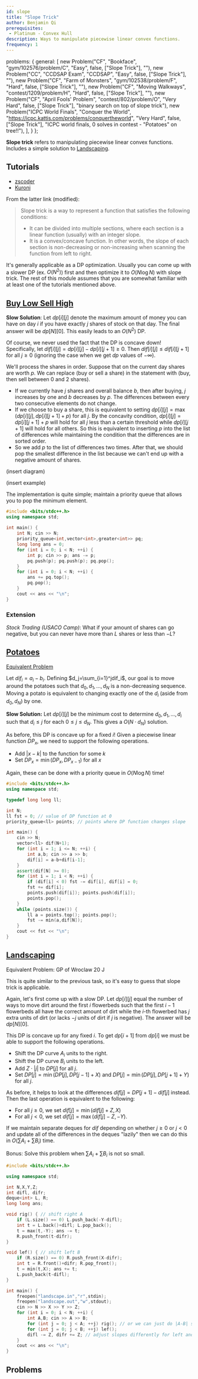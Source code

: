 ```yaml
---
id: slope
title: "Slope Trick"
author: Benjamin Qi
prerequisites: 
 - Platinum - Convex Hull
description: Ways to manipulate piecewise linear convex functions.
frequency: 1
---
```



  problems: {
    general: [
      new Problem("CF", "Bookface", "gym/102576/problem/C", "Easy", false, ["Slope Trick"], ""),
      new Problem("CC", "CCDSAP Exam", "CCDSAP", "Easy", false, ["Slope Trick"], ""),
      new Problem("CF", "Farm of Monsters", "gym/102538/problem/F", "Hard", false, ["Slope Trick"], ""),
      new Problem("CF", "Moving Walkways", "contest/1209/problem/H", "Hard", false, ["Slope Trick"], ""),
      new Problem("CF", "April Fools' Problem", "contest/802/problem/O", "Very Hard", false, ["Slope Trick"], "binary search on top of slope trick"),
      new Problem("ICPC World Finals", "Conquer the World", "https://icpc.kattis.com/problems/conquertheworld", "Very Hard", false, ["Slope Trick"], "ICPC world finals, 0 solves in contest - \"Potatoes\" on tree!!"),
    ],
  }
};

**Slope trick** refers to manipulating piecewise linear convex functions. Includes a simple solution to [Landscaping](http://www.usaco.org/index.php?page=viewproblem2&cpid=650).

## Tutorials

 - [zscoder](https://codeforces.com/blog/entry/47821)
 - [Kuroni](https://codeforces.com/blog/entry/77298)

From the latter link (modified):

> Slope trick is a way to represent a function that satisfies the following conditions:
> 
>  - It can be divided into multiple sections, where each section is a linear function (usually) with an integer slope.
>  - It is a convex/concave function. In other words, the slope of each section is non-decreasing or non-increasing when scanning the function from left to right.

It's generally applicable as a DP optimization. Usually you can come up with a slower DP (ex. $O(N^2)$) first and then optimize it to $O(N\log N)$ with slope trick. The rest of this module assumes that you are somewhat familiar with at least one of the tutorials mentioned above.

## [Buy Low Sell High](https://codeforces.com/contest/866/problem/D)

**Slow Solution**: Let $dp[i][j]$ denote the maximum amount of money you can have on day $i$ if you have exactly $j$ shares of stock on that day. The final answer will be $dp[N][0]$. This easily leads to an $O(N^2)$ DP. 

Of course, we never used the fact that the DP is concave down! Specifically, let $dif[i][j]=dp[i][j]-dp[i][j+1]\ge 0$. Then $dif[i][j]\le dif[i][j+1]$ for all $j\ge 0$ (ignoring the case when we get $dp$ values of $-\infty$).

We'll process the shares in order. Suppose that on the current day shares are worth $p$. We can replace (buy or sell a share) in the statement with (buy, then sell between 0 and 2 shares).

 * If we currently have $j$ shares and overall balance $b$, then after buying, $j$ increases by one and $b$ decreases by $p$. The differences between every two consecutive elements do not change.
 * If we choose to buy a share, this is equivalent to setting $dp[i][j]=\max(dp[i][j],dp[i][j+1]+p)$ for all $j$. By the concavity condition, $dp[i][j]=dp[i][j+1]+p$ will hold for all $j$ less than a certain threshold while $dp[i][j+1]$ will hold for all others. So this is equivalent to inserting $p$ into the list of differences while maintaining the condition that the differences are in sorted order.
 * So we add $p$ to the list of differences two times. After that, we should pop the smallest difference in the list because we can't end up with a negative amount of shares.

(insert diagram)

(insert example)

The implementation is quite simple; maintain a priority queue that allows you to pop the minimum element.

<spoiler title="My Solution">

```cpp
#include <bits/stdc++.h>
using namespace std;
 
int main() {
	int N; cin >> N;
	priority_queue<int,vector<int>,greater<int>> pq;
	long long ans = 0;
	for (int i = 0; i < N; ++i) {
		int p; cin >> p; ans -= p;
		pq.push(p); pq.push(p); pq.pop();
	}
	for (int i = 0; i < N; ++i) {
		ans += pq.top();
		pq.pop();
	}
	cout << ans << "\n";
}
```
</spoiler>

### Extension

*Stock Trading (USACO Camp)*: What if your amount of shares can go negative, but you can never have more than $L$ shares or less than $-L$?

## [Potatoes](https://oj.uz/problem/view/LMIO19_bulves)

[Equivalent Problem](https://atcoder.jp/contests/kupc2016/tasks/kupc2016_h)

Let $dif_i=a_i-b_i$. Defining $d_j=\sum_{i=1}^jdif_i$, our goal is to move around the potatoes such that $d_0,d_1,\ldots,d_N$ is a non-decreasing sequence. Moving a potato is equivalent to changing exactly one of the $d_i$ (aside from $d_0,d_N$) by one.

**Slow Solution:** Let $dp[i][j]$ be the minimum cost to determine $d_0,d_1,\ldots,d_i$ such that $d_i\le j$ for each $0\le j\le d_N$. This gives a $O(N\cdot d_N)$ solution.

As before, this DP is concave up for a fixed $i$! Given a piecewise linear function $DP_x$, we need to support the following operations.

 * Add $|x-k|$ to the function for some $k$
 * Set $DP_x=\min(DP_x,DP_{x-1})$ for all $x$

Again, these can be done with a priority queue in $O(N\log N)$ time!

<spoiler title="My Solution">

```cpp
#include <bits/stdc++.h>
using namespace std;

typedef long long ll;

int N;
ll fst = 0; // value of DP function at 0
priority_queue<ll> points; // points where DP function changes slope

int main() {
	cin >> N;
	vector<ll> dif(N+1);
	for (int i = 1; i <= N; ++i) {
		int a,b; cin >> a >> b;
		dif[i] = a-b+dif[i-1];
	}
	assert(dif[N] >= 0);
	for (int i = 1; i < N; ++i) {
		if (dif[i] < 0) fst -= dif[i], dif[i] = 0;
		fst += dif[i];
		points.push(dif[i]); points.push(dif[i]);
		points.pop();
	}
	while (points.size()) {
		ll a = points.top(); points.pop();
		fst -= min(a,dif[N]);
	}
	cout << fst << "\n";
}
```
</spoiler>

## [Landscaping](http://www.usaco.org/index.php?page=viewproblem2&cpid=650)

Equivalent Problem: GP of Wroclaw 20 J

This is quite similar to the previous task, so it's easy to guess that slope trick is applicable. 

Again, let's first come up with a slow DP. Let $dp[i][j]$ equal the number of ways to move dirt around the first $i$ flowerbeds such that the first $i-1$ flowerbeds all have the correct amount of dirt while the $i$-th flowerbed has $j$ extra units of dirt (or lacks $-j$ units of dirt if $j$ is negative). The answer will be $dp[N][0]$.

This DP is concave up for any fixed $i$. To get $dp[i+1]$ from $dp[i]$ we must be able to support the following operations.

 * Shift the DP curve $A_i$ units to the right.
 * Shift the DP curve $B_i$ units to the left.
 * Add $Z\cdot |j|$ to $DP[j]$ for all $j$.
 * Set $DP[j] = \min(DP[j],DP[j-1]+X)$ and $DP[j] = \min(DP[j],DP[j+1]+Y)$ for all $j$. 

As before, it helps to look at the differences $dif[j]=DP[j+1]-dif[j]$ instead. Then the last operation is equivalent to the following:

 * For all $j\ge 0$, we set $dif[j] = \min(dif[j]+Z,X)$
 * For all $j<0$, we set $dif[j] = \max(dif[j]-Z,-Y)$. 

If we maintain separate deques for $dif$ depending on whether $j\ge 0$ or $j<0$ and update all of the differences in the deques "lazily" then we can do this in $O(\sum A_i+\sum B_i)$ time. 

Bonus: Solve this problem when $\sum A_i+\sum B_i$ is not so small.

<spoiler title="My Solution">

```cpp
#include <bits/stdc++.h>

using namespace std;

int N,X,Y,Z;
int difl, difr;
deque<int> L, R;
long long ans;

void rig() { // shift right A
	if (L.size() == 0) L.push_back(-Y-difl);
	int t = L.back()+difl; L.pop_back();
	t = max(t,-Y); ans -= t;
	R.push_front(t-difr);
}

void lef() { // shift left B
	if (R.size() == 0) R.push_front(X-difr);
	int t = R.front()+difr; R.pop_front();
	t = min(t,X); ans += t;
	L.push_back(t-difl);
}

int main() {
	freopen("landscape.in","r",stdin);
	freopen("landscape.out","w",stdout);
	cin >> N >> X >> Y >> Z; 
	for (int i = 0; i < N; ++i) {
		int A,B; cin >> A >> B; 
		for (int j = 0; j < A; ++j) rig(); // or we can just do |A-B| shifts in one direction
		for (int j = 0; j < B; ++j) lef(); 
		difl -= Z, difr += Z; // adjust slopes differently for left and right of j=0
	}
	cout << ans << "\n";
}
```
</spoiler>

## Problems

<problems-list problems={metadata.problems.general} />